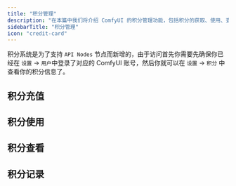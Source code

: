 ```yaml
---
title: "积分管理"
description: "在本篇中我们将介绍 ComfyUI 的积分管理功能，包括积分的获取、使用、查看等操作。"
sidebarTitle: "积分管理"
icon: "credit-card"
---
```


积分系统是为了支持 `API Nodes` 节点而新增的，由于访问首先你需要先确保你已经在 `设置` -> `用户`中登录了对应的 ComfyUI 账号，然后你就可以在 `设置` -> `积分` 中查看你的积分信息了。

## 积分充值
## 积分使用
## 积分查看
## 积分记录


